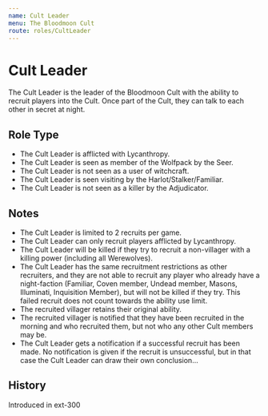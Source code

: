 ```yaml
---
name: Cult Leader
menu: The Bloodmoon Cult
route: roles/CultLeader
---
```



# Cult Leader

The Cult Leader is the leader of the Bloodmoon Cult with the ability to recruit players into the Cult. Once part of the Cult, they can talk to each other in secret at night.

## Role Type

- The Cult Leader is afflicted with Lycanthropy.
- The Cult Leader is seen as member of the Wolfpack by the Seer.
- The Cult Leader is not seen as a user of witchcraft.
- The Cult Leader is seen visiting by the Harlot/Stalker/Familiar.
- The Cult Leader is not seen as a killer by the Adjudicator.

## Notes

- The Cult Leader is limited to 2 recruits per game.
- The Cult Leader can only recruit players afflicted by Lycanthropy.
- The Cult Leader will be killed if they try to recruit a non-villager with a killing power (including all Werewolves).
- The Cult Leader has the same recruitment restrictions as other recruiters, and they are not able to recruit any player who already have a night-faction (Familiar, Coven member, Undead member, Masons, Illuminati, Inquisition Member), but will not be killed if they try. This failed recruit does not count towards the ability use limit.
- The recruited villager retains their original ability.
- The recruited villager is notified that they have been recruited in the morning and who recruited them, but not who any other Cult members may be.
- The Cult Leader gets a notification if a successful recruit has been made. No notification is given if the recruit is unsuccessful, but in that case the Cult Leader can draw their own conclusion...

## History

<Timeline lineColor="white">
  <Event interval="2019-01-01">Introduced in ext-300</Event>
</Timeline>

